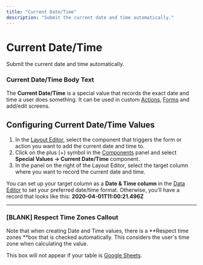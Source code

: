 ```yaml
---
title: "Current Date/Time"
description: "Submit the current date and time automatically."
---
```


# Current Date/Time

Submit the current date and time automatically.

### Current Date/Time Body Text

The **Current Date/Time** is a special value that records the exact date and time a user does something. It can be used in custom [Actions](/getting-started/introduction-to-actions), [Forms](/use-cases/forms) and add/edit screens.

## Configuring Current Date/Time Values

1. In the [Layout Editor](/intro-to-layout), select the component that triggers the form or action you want to add the current date and time to.
2. Click on the plus (+) symbol in the [Components](/components) panel and select **Special Values -> Current Date/Time** component.
3. In the panel on the right of the Layout Editor, select the target column where you want to record the current date and time.

You can set up your target column as a **Date & Time column** in the [Data Editor](/getting-started/introduction-to-the-data-editor) to set your preferred date/time format. Otherwise, you'll have a record that looks like this: **2020-04-01T11:00:21.496Z**

****

### [BLANK] Respect Time Zones Callout

Note that when creating Date and Time values, there is a **Respect time zones **box that is checked automatically. This considers the user's time zone when calculating the value. 

This box will not appear if your table is [Google Sheets](/essentials/data-sources/google-sheets).

